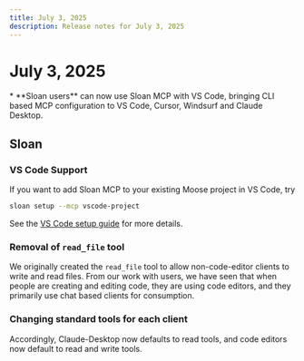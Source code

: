 ```yaml
---
title: July 3, 2025
description: Release notes for July 3, 2025
---
```



# July 3, 2025

<Callout type="info" title="Highlights">
* **Sloan users** can now use Sloan MCP with VS Code, bringing CLI based MCP configuration to VS Code, Cursor, Windsurf and Claude Desktop.
</Callout>

## Sloan

### VS Code Support

If you want to add Sloan MCP to your existing Moose project in VS Code, try
```bash filename="Terminal" copy
sloan setup --mcp vscode-project
```

See the [VS Code setup guide](/sloan/getting-started/vs-code) for more details.

### Removal of `read_file` tool
We originally created the `read_file` tool to allow non-code-editor clients to write and read files. From our work with users, we have seen that when people are creating and editing code, they are using code editors, and they primarily use chat based clients for consumption.

### Changing standard tools for each client
Accordingly, Claude-Desktop now defaults to read tools, and code editors now default to read and write tools.
